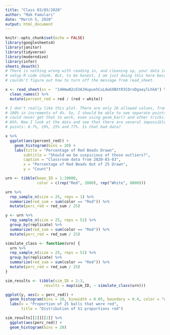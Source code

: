 ```yaml
---
title: "Class 03/05/2020"
author: "Mak Famulari"
date: "March 5, 2020"
output: html_document
---
```


```r
knitr::opts_chunk$set(echo = FALSE)
library(googlesheets4)
library(janitor)
library(tidyverse)
library(moderndive)
library(infer)
sheets_deauth()
# There is nothing wrong with reading in, and cleaning up, your data in the
# setup R code chunk. But, to be honest, I am just doing this here because I
# couldn't figure out how to turn off the message from read_sheet.

x <- read_sheet(ss =  "14HmwN2cEVAJHupuehCuLdwG9BXtR3COrxDgaaylLhkA") %>% 
  clean_names() %>% 
  mutate(percent_red = red / (red + white))
```

```r
# I don't really like this plot. There are only 26 allowed values, from 0% to
# 100% in increments of 4%. So, I should be able to see separate points. But I
# could never get that to work, even using geom_bar() and other tricks. 
# Ahh. Now I look at the data and see that there are several impossible (?)
# points: 8.7%, 19%, 25% and 77%. Is that bad data?

x %>% 
  ggplot(aes(percent_red)) +
    geom_histogram(bins = 20) +
    labs(title = "Percentage of Red Beads Drawn",
        subtitle = "Should we be suspicious of those outliers?",
        caption = "Classroom data from 2020-03-03",
        x = "Percentage of Red Beads Out of 25 Drawn",
        y = "Count") 
```

```r
urn <- tibble(bean_ID = 1:10000,
              color = c(rep("Red", 2000), rep("White", 8000)))
```

```r
urn %>% 
  rep_sample_n(size = 25, reps = 1) %>% 
  summarize(red_sum = sum(color == "Red")) %>% 
  mutate(perc_red = red_sum / 25)

y <- urn %>% 
  rep_sample_n(size = 25, reps = 51) %>% 
  group_by(replicate) %>% 
  summarize(red_sum = sum(color == "Red")) %>% 
  mutate(perc_red = red_sum / 25)

simulate_class <- function(urn) {
  urn %>% 
  rep_sample_n(size = 25, reps = 51) %>% 
  group_by(replicate) %>% 
  summarize(red_sum = sum(color == "Red")) %>% 
  mutate(perc_red = red_sum / 25)
}

sim_results <- tibble(sim_ID = 1:3, 
                 results = map(sim_ID, ~ simulate_class(urn)))

ggplot(y, aes(x = perc_red)) +
  geom_histogram(bins = 20, binwidth = 0.05, boundary = 0.4, color = "white") +
  labs(x = "Proportion of 25 balls that were red", 
       title = "Distribution of 51 proportions red") 

sim_results[[2]][[2]] %>% 
  ggplot(aes(perc_red)) +
  geom_histogram(bins = 20)

```
